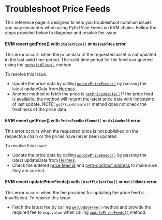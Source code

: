 # Troubleshoot Price Feeds

This reference page is designed to help you troubleshoot common issues you may encounter when using Pyth Price Feeds on EVM chains.
Follow the steps provided below to diagnose and resolve the issue.


#### EVM revert getPrice() with `StalePrice()` or `0x19abf40e` error
This error occurs when the price data of the requested asset is not updated in the last valid time period.
The valid time period for the feed can queried using the [`getValidTime()`](https://github.com/pyth-network/pyth-crosschain/blob/main/target_chains/ethereum/sdk/solidity/AbstractPyth.sol#L22) method.

To resolve this issue: 

- Update the price data by calling [`updatePriceFeeds()`]("https://github.com/pyth-network/pyth-crosschain/blob/main/target_chains/ethereum/sdk/solidity/AbstractPyth.sol#L88") 
by passing the latest updateData from [Hermes](https://hermes.pyth.network/docs/#/rest/latest_vaas).
- Another method to fetch the price is [`getPriceUnsafe()`](https://github.com/pyth-network/pyth-crosschain/blob/main/target_chains/ethereum/sdk/solidity/AbstractPyth.sol#L41)
If the price feed is available, the method will returnt the latest price data with timestamp of last update.
NOTE: `getPriceUnsafe()` method does not check the freshness of the price data.


#### EVM revert getPrice() with `PriceFeedNotFound()` or `0x14aebe68` error

This error occurs when the requested price is not published on the respective chain or the prices have never been updated.

To resolve this issue:

- Update the price data by calling [`updatePriceFeeds()`]("https://github.com/pyth-network/pyth-crosschain/blob/main/target_chains/ethereum/sdk/solidity/IPyth.sol#L112") 
by passing the latest updateData from [Hermes](https://hermes.pyth.network/docs/#/rest/latest_vaas).
- Check the entered [price feed id](https://pyth.network/developers/price-feed-ids) and [pyth-contract address](https://docs.pyth.network/price-feeds/contract-addresses/evm) to make sure they are correct.


#### EVM revert updatePriceFeeds() with `InsufficientFee()` or `0x025dbdd4` error

This error occurs when the fee provided for updating the price feed is insufficient. 
To resolve this issue: 
- Fetch the latest fee by calling [`getUpdateFee()`](https://github.com/pyth-network/pyth-crosschain/blob/main/target_chains/ethereum/sdk/solidity/IPyth.sol#L112) method and 
provide the required fee to `msg.value` when calling [`updatePriceFeeds()`](https://github.com/pyth-network/pyth-crosschain/blob/main/target_chains/ethereum/sdk/solidity/IPyth.sol#L112) method.
